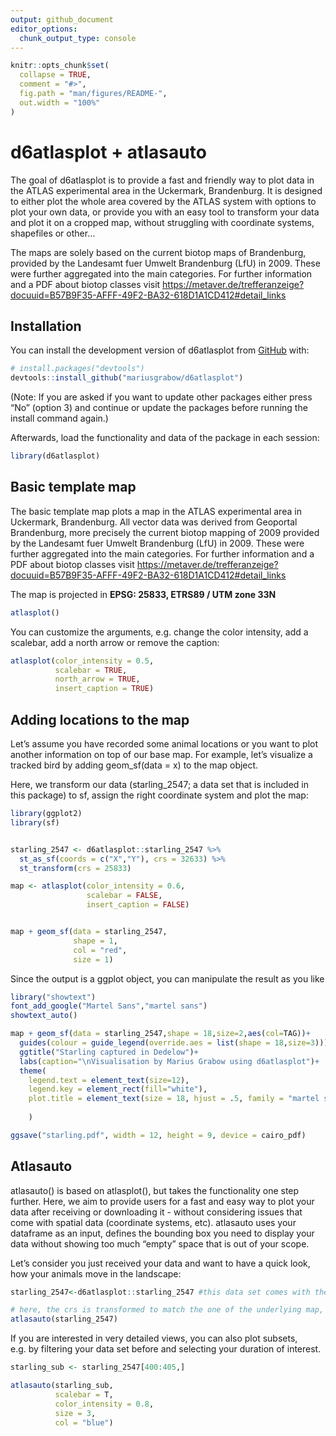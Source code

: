 ```yaml
---
output: github_document
editor_options: 
  chunk_output_type: console
---
```


```r
knitr::opts_chunk$set(
  collapse = TRUE,
  comment = "#>",
  fig.path = "man/figures/README-",
  out.width = "100%"
)
```

# d6atlasplot + atlasauto

<!-- badges: start -->

<!-- badges: end -->

The goal of d6atlasplot is to provide a fast and friendly way to plot data in the ATLAS experimental area in the Uckermark, Brandenburg. It is designed to either plot the whole area covered by the ATLAS system with options to plot your own data, or provide you with an easy tool to transform your data and plot it on a cropped map, without struggling with coordinate systems, shapefiles or other...

The maps are solely based on the current biotop maps of Brandenburg, provided by the Landesamt fuer Umwelt Brandenburg (LfU) in 2009. These were further aggregated into the main categories. For further information and a PDF about biotop classes visit <https://metaver.de/trefferanzeige?docuuid=B57B9F35-AFFF-49F2-BA32-618D1A1CD412#detail_links>

## Installation

You can install the development version of d6atlasplot from [GitHub](https://github.com/) with:

``` r
# install.packages("devtools")
devtools::install_github("mariusgrabow/d6atlasplot")
```

(Note: If you are asked if you want to update other packages either press "No" (option 3) and continue or update the packages before running the install command again.)

Afterwards, load the functionality and data of the package in each session:


```r
library(d6atlasplot)
```


## Basic template map

The basic template map plots a map in the ATLAS experimental area in Uckermark, Brandenburg. All vector data was derived from Geoportal Brandenburg, more precisely the current biotop mapping of 2009 provided by the Landesamt fuer Umwelt Brandenburg (LfU) in 2009. These were further aggregated into the main categories. For further information and a PDF about biotop classes visit <https://metaver.de/trefferanzeige?docuuid=B57B9F35-AFFF-49F2-BA32-618D1A1CD412#detail_links>

The map is projected in **EPSG: 25833, ETRS89 / UTM zone 33N**
```r
atlasplot()
```

You can customize the arguments, e.g. change the color intensity, add a scalebar, add a north arrow or remove the caption:

```r
atlasplot(color_intensity = 0.5,
          scalebar = TRUE,
          north_arrow = TRUE,
          insert_caption = TRUE)
```

## Adding locations to the map

Let’s assume you have recorded some animal locations or you want to plot another information on top of our base map. For example, let’s visualize a tracked bird by adding geom_sf(data = x) to the map object.

Here, we transform our data (starling_2547; a data set that is included in this package) to sf, assign the right coordinate system and plot the map:

```r
library(ggplot2)
library(sf)


starling_2547 <- d6atlasplot::starling_2547 %>%
  st_as_sf(coords = c("X","Y"), crs = 32633) %>%
  st_transform(crs = 25833)

map <- atlasplot(color_intensity = 0.6,
                 scalebar = FALSE,
                 insert_caption = FALSE)


map + geom_sf(data = starling_2547,
              shape = 1,
              col = "red",
              size = 1)
```

Since the output is a ggplot object, you can manipulate the result as you like
```r
library("showtext")
font_add_google("Martel Sans","martel sans")
showtext_auto()

map + geom_sf(data = starling_2547,shape = 18,size=2,aes(col=TAG))+
  guides(colour = guide_legend(override.aes = list(shape = 18,size=3)))+
  ggtitle("Starling captured in Dedelow")+
  labs(caption="\nVisualisation by Marius Grabow using d6atlasplot")+
  theme(
    legend.text = element_text(size=12),
    legend.key = element_rect(fill="white"),
    plot.title = element_text(size = 18, hjust = .5, family = "martel sans",face = "bold")
    
    )
```
```r
ggsave("starling.pdf", width = 12, height = 9, device = cairo_pdf)
```

## Atlasauto
atlasauto() is based on atlasplot(), but takes the functionality one step further. Here, we aim to provide users for a fast and easy way to plot your data after receiving or downloading it - without considering issues that come with spatial data (coordinate systems, etc). atlasauto uses your dataframe as an input, defines the bounding box you need to display your data without showing too much "empty" space that is out of your scope.

Let's consider you just received your data and want to have a quick look, how your animals move in the landscape:

```r
starling_2547<-d6atlasplot::starling_2547 #this data set comes with the package

# here, the crs is transformed to match the one of the underlying map, the data frame is transformed into a simple features object, the bounding box is extracted to plot a smaller window of interest.
atlasauto(starling_2547) 
```

If you are interested in very detailed views, you can also plot subsets, e.g. by filtering your data set before and selecting your duration of interest. 
```r
starling_sub <- starling_2547[400:405,]

atlasauto(starling_sub, 
          scalebar = T,
          color_intensity = 0.8,
          size = 3,
          col = "blue") 
```

